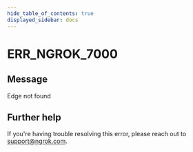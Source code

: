 ```yaml
---
hide_table_of_contents: true
displayed_sidebar: docs
---
```



# ERR_NGROK_7000

## Message

Edge not found

<ErrorDetails error="err_ngrok_7000" />

## Further help

If you're having trouble resolving this error, please reach out to [support@ngrok.com](mailto:support@ngrok.com?subject=Help%20with%20ERR_NGROK_7000).
